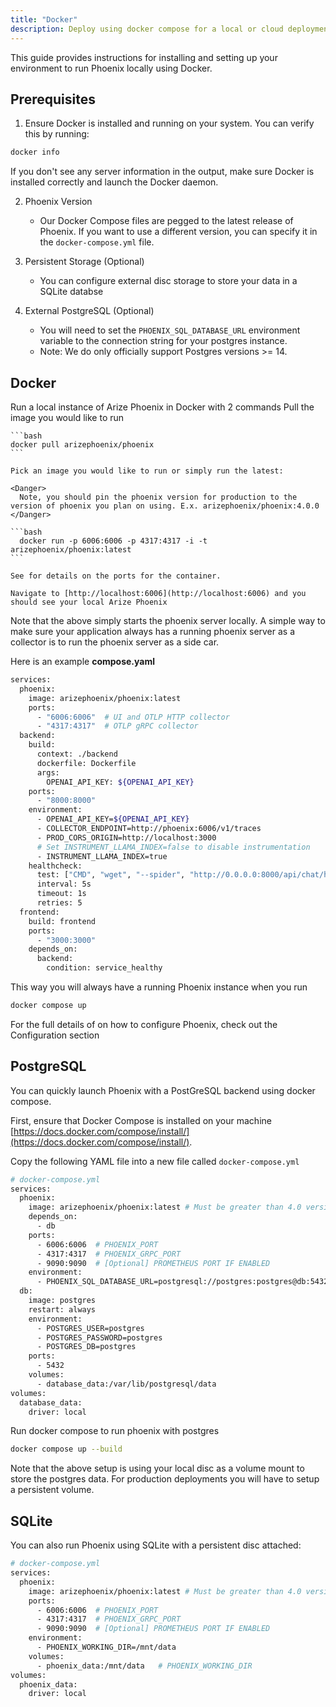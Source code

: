 ```yaml
---
title: "Docker"
description: Deploy using docker compose for a local or cloud deployment
---
```


<Card icon="docker" title="Docker" horizontal/>

This guide provides instructions for installing and setting up your environment to run Phoenix locally using Docker.

## Prerequisites

1. Ensure Docker is installed and running on your system. You can verify this by running:

  ```bash
  docker info
  ```

   If you don't see any server information in the output, make sure Docker is installed correctly and launch the Docker daemon.

2. Phoenix Version
   - Our Docker Compose files are pegged to the latest release of Phoenix. If you want to use a different version, you can specify it in the `docker-compose.yml` file.

3. Persistent Storage (Optional)
   - You can configure external disc storage to store your data in a SQLite databse

4. External PostgreSQL (Optional)
   - You will need to set the `PHOENIX_SQL_DATABASE_URL` environment variable to the connection string for your postgres instance.
   - Note: We do only officially support Postgres versions >= 14.

## Docker

Run a local instance of Arize Phoenix in Docker with 2 commands
<Tabs>
  <Tab title="Docker">
    Pull the image you would like to run

    ```bash
    docker pull arizephoenix/phoenix
    ```

    Pick an image you would like to run or simply run the latest:
    
    <Danger>
      Note, you should pin the phoenix version for production to the version of phoenix you plan on using. E.x. arizephoenix/phoenix:4.0.0
    </Danger>

    ```bash
      docker run -p 6006:6006 -p 4317:4317 -i -t arizephoenix/phoenix:latest
    ```
    
    See for details on the ports for the container.
    
    Navigate to [http://localhost:6006](http://localhost:6006) and you should see your local Arize Phoenix
  </Tab>
</Tabs>

Note that the above simply starts the phoenix server locally. A simple way to make sure your application always has a running phoenix server as a collector is to run the phoenix server as a side car.

Here is an example **compose.yaml**

```bash
services:
  phoenix:
    image: arizephoenix/phoenix:latest
    ports:
      - "6006:6006"  # UI and OTLP HTTP collector
      - "4317:4317"  # OTLP gRPC collector
  backend:
    build:
      context: ./backend
      dockerfile: Dockerfile
      args:
        OPENAI_API_KEY: ${OPENAI_API_KEY}
    ports:
      - "8000:8000"
    environment:
      - OPENAI_API_KEY=${OPENAI_API_KEY}
      - COLLECTOR_ENDPOINT=http://phoenix:6006/v1/traces
      - PROD_CORS_ORIGIN=http://localhost:3000
      # Set INSTRUMENT_LLAMA_INDEX=false to disable instrumentation
      - INSTRUMENT_LLAMA_INDEX=true
    healthcheck:
      test: ["CMD", "wget", "--spider", "http://0.0.0.0:8000/api/chat/healthcheck"]
      interval: 5s
      timeout: 1s
      retries: 5
  frontend:
    build: frontend
    ports:
      - "3000:3000"
    depends_on:
      backend:
        condition: service_healthy
```

This way you will always have a running Phoenix instance when you run

```bash
docker compose up
```

For the full details of on how to configure Phoenix, check out the Configuration section

## PostgreSQL

You can quickly launch Phoenix with a PostGreSQL backend using docker compose.

First, ensure that Docker Compose is installed on your machine [https://docs.docker.com/compose/install/](https://docs.docker.com/compose/install/).

Copy the following YAML file into a new file called `docker-compose.yml`

```bash
# docker-compose.yml
services:
  phoenix:
    image: arizephoenix/phoenix:latest # Must be greater than 4.0 version to work
    depends_on:
      - db
    ports:
      - 6006:6006  # PHOENIX_PORT
      - 4317:4317  # PHOENIX_GRPC_PORT
      - 9090:9090  # [Optional] PROMETHEUS PORT IF ENABLED
    environment:
      - PHOENIX_SQL_DATABASE_URL=postgresql://postgres:postgres@db:5432/postgres
  db:
    image: postgres
    restart: always
    environment:
      - POSTGRES_USER=postgres
      - POSTGRES_PASSWORD=postgres
      - POSTGRES_DB=postgres
    ports:
      - 5432
    volumes:
      - database_data:/var/lib/postgresql/data
volumes:
  database_data:
    driver: local
```

Run docker compose to run phoenix with postgres

```bash
docker compose up --build
```

Note that the above setup is using your local disc as a volume mount to store the postgres data. For production deployments you will have to setup a persistent volume.

## SQLite

You can also run Phoenix using SQLite with a persistent disc attached:

```bash
# docker-compose.yml
services:
  phoenix:
    image: arizephoenix/phoenix:latest # Must be greater than 4.0 version to work
    ports:
      - 6006:6006  # PHOENIX_PORT
      - 4317:4317  # PHOENIX_GRPC_PORT
      - 9090:9090  # [Optional] PROMETHEUS PORT IF ENABLED
    environment:
      - PHOENIX_WORKING_DIR=/mnt/data
    volumes:
      - phoenix_data:/mnt/data   # PHOENIX_WORKING_DIR
volumes:
  phoenix_data:
    driver: local
```



